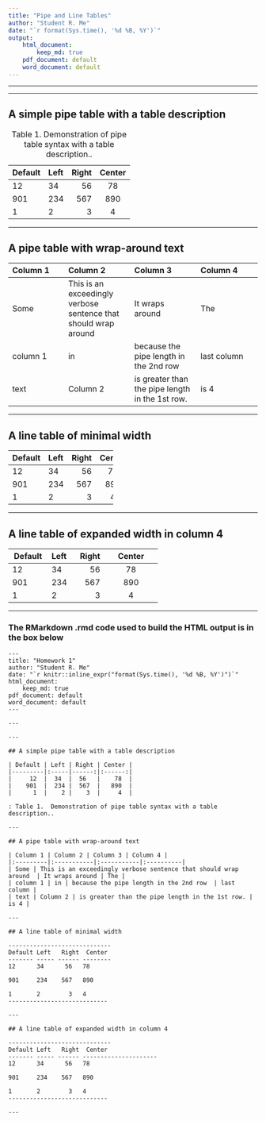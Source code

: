 ```yaml
---
title: "Pipe and Line Tables"
author: "Student R. Me"
date: "`r format(Sys.time(), '%d %B, %Y')`"
output: 
    html_document:
        keep_md: true
    pdf_document: default
    word_document: default
---
```


---

---

## A simple pipe table with a table description

| Default | Left | Right | Center |
|---------|:-----|------:|:------:|
|     12  |  34  |  56   |    78  |
|    901  |  234 |  567  |   890  |
|      1  |    2 |    3  |     4  |

: Table 1.  Demonstration of pipe table syntax with a table description..

---

## A pipe table with wrap-around text

| Column 1 | Column 2 | Column 3 | Column 4 |
|:---------|:-----------|:-----------|:----------|
| Some | This is an exceedingly verbose sentence that should wrap around  | It wraps around | The |
| column 1 | in | because the pipe length in the 2nd row  | last column |
| text | Column 2 | is greater than the pipe length in the 1st row. | is 4 | 

---

## A line table of minimal width

-----------------------------
Default Left   Right  Center
------- ----- ------ --------
12      34      56   78 

901     234    567   890 

1       2        3   4
----------------------------

---

## A line table of expanded width in column 4

-----------------------------
Default Left   Right  Center
------- ----- ------ ---------------------
12      34      56   78 

901     234    567   890 

1       2        3   4
----------------------------

---

### The RMarkdown .rmd code used to build the HTML output is in the box below

    ---
    title: "Homework 1"
    author: "Student R. Me"
    date: "`r knitr::inline_expr("format(Sys.time(), '%d %B, %Y')")`"
    html_document:
        keep_md: true
    pdf_document: default
    word_document: default  
    ---
    
    ---
    
    ---
    
    ## A simple pipe table with a table description
    
    | Default | Left | Right | Center |
    |---------|:-----|------:|:------:|
    |     12  |  34  |  56   |    78  |
    |    901  |  234 |  567  |   890  |
    |      1  |    2 |    3  |     4  |
    
    : Table 1.  Demonstration of pipe table syntax with a table description..
    
    ---
    
    ## A pipe table with wrap-around text
    
    | Column 1 | Column 2 | Column 3 | Column 4 |
    |:---------|:-----------|:-----------|:----------|
    | Some | This is an exceedingly verbose sentence that should wrap around  | It wraps around | The |
    | column 1 | in | because the pipe length in the 2nd row  | last column |
    | text | Column 2 | is greater than the pipe length in the 1st row. | is 4 | 
    
    ---
    
    ## A line table of minimal width
    
    -----------------------------
    Default Left   Right  Center
    ------- ----- ------ --------
    12      34      56   78 
    
    901     234    567   890 
    
    1       2        3   4
    ----------------------------
    
    ---
    
    ## A line table of expanded width in column 4
    
    -----------------------------
    Default Left   Right  Center
    ------- ----- ------ ---------------------
    12      34      56   78 
    
    901     234    567   890 
    
    1       2        3   4
    ----------------------------
    
    ---


